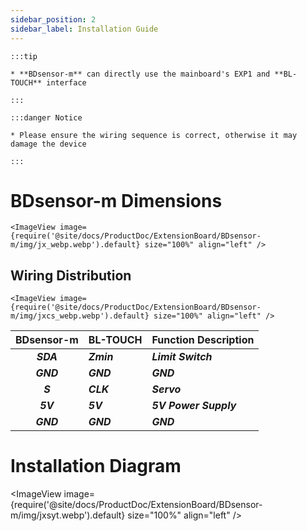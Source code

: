 ```yaml
---
sidebar_position: 2
sidebar_label: Installation Guide
---
```




    :::tip

    * **BDsensor-m** can directly use the mainboard's EXP1 and **BL-TOUCH** interface

    :::

    :::danger Notice

    * Please ensure the wiring sequence is correct, otherwise it may damage the device

    :::

# BDsensor-m Dimensions


    <ImageView image={require('@site/docs/ProductDoc/ExtensionBoard/BDsensor-m/img/jx_webp.webp').default} size="100%" align="left" />

## Wiring Distribution

    <ImageView image={require('@site/docs/ProductDoc/ExtensionBoard/BDsensor-m/img/jxcs_webp.webp').default} size="100%" align="left" />

|      BDsensor-m    |  BL-TOUCH  |  Function Description |
| :---------------: | :--------- |:--------------------- |
|    ***SDA***    | ***Zmin*** | ***Limit Switch***    |
|    ***GND***    | ***GND***  | ***GND***             |
|    ***S***      | ***CLK***  | ***Servo***           |
|    ***5V***     | ***5V***   | ***5V Power Supply*** |
|    ***GND***    | ***GND***  | ***GND***             |

# Installation Diagram

<ImageView image={require('@site/docs/ProductDoc/ExtensionBoard/BDsensor-m/img/jxsyt.webp').default} size="100%" align="left" />
